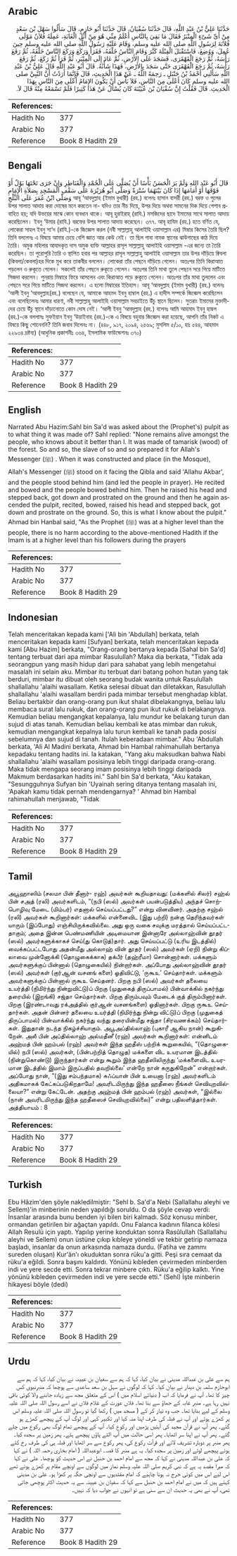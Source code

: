 ## Arabic


<div dir="rtl" lang="ar" style={{fontSize:'larger',backgroundColor:'#f8f9fa',padding:20}}>
حَدَّثَنَا عَلِيُّ بْنُ عَبْدِ اللَّهِ، قَالَ حَدَّثَنَا سُفْيَانُ، قَالَ حَدَّثَنَا أَبُو حَازِمٍ، قَالَ سَأَلُوا سَهْلَ بْنَ سَعْدٍ مِنْ أَىِّ شَىْءٍ الْمِنْبَرُ فَقَالَ مَا بَقِيَ بِالنَّاسِ أَعْلَمُ مِنِّي هُوَ مِنْ أَثْلِ الْغَابَةِ، عَمِلَهُ فُلاَنٌ مَوْلَى فُلاَنَةَ لِرَسُولِ اللَّهِ صلى الله عليه وسلم، وَقَامَ عَلَيْهِ رَسُولُ اللَّهِ صلى الله عليه وسلم حِينَ عُمِلَ، وَوُضِعَ، فَاسْتَقْبَلَ الْقِبْلَةَ كَبَّرَ وَقَامَ النَّاسُ خَلْفَهُ، فَقَرَأَ وَرَكَعَ وَرَكَعَ النَّاسُ خَلْفَهُ، ثُمَّ رَفَعَ رَأْسَهُ، ثُمَّ رَجَعَ الْقَهْقَرَى، فَسَجَدَ عَلَى الأَرْضِ، ثُمَّ عَادَ إِلَى الْمِنْبَرِ، ثُمَّ قَرَأَ ثُمَّ رَكَعَ، ثُمَّ رَفَعَ رَأْسَهُ، ثُمَّ رَجَعَ الْقَهْقَرَى حَتَّى سَجَدَ بِالأَرْضِ، فَهَذَا شَأْنُهُ‏.‏ قَالَ أَبُو عَبْدِ اللَّهِ قَالَ عَلِيُّ بْنُ عَبْدِ اللَّهِ سَأَلَنِي أَحْمَدُ بْنُ حَنْبَلٍ ـ رَحِمَهُ اللَّهُ ـ عَنْ هَذَا الْحَدِيثِ، قَالَ فَإِنَّمَا أَرَدْتُ أَنَّ النَّبِيَّ صلى الله عليه وسلم كَانَ أَعْلَى مِنَ النَّاسِ، فَلاَ بَأْسَ أَنْ يَكُونَ الإِمَامُ أَعْلَى مِنَ النَّاسِ بِهَذَا الْحَدِيثِ‏.‏ قَالَ فَقُلْتُ إِنَّ سُفْيَانَ بْنَ عُيَيْنَةَ كَانَ يُسْأَلُ عَنْ هَذَا كَثِيرًا فَلَمْ تَسْمَعْهُ مِنْهُ قَالَ لاَ‏.‏
</div>
<div style={{backgroundColor:'#f8f9fa',padding:20, marginBottom: 10}}><table> <thead> <tr> <th>References:</th> <th></th> </tr> </thead> <tbody><tr><td>Hadith No</td><td>377</td></tr><tr><td>Arabic No</td><td>377</td></tr><tr><td>Reference</td><td>Book 8 Hadith 29</td></tr></tbody></table></div>

## Bengali


<div dir="ltr" lang="bn" style={{fontSize:'larger',backgroundColor:'#f8f9fa',padding:20}}>
قَالَ أَبُو عَبْد اللهِ وَلَمْ يَرَ الْحَسَنُ بَأْسًا أَنْ يُصَلَّى عَلَى الْجُمْدِ وَالْقَنَاطِرِ وَإِنْ جَرَى تَحْتَهَا بَوْلٌ أَوْ فَوْقَهَا أَوْ أَمَامَهَا إِذَا كَانَ بَيْنَهُمَا سُتْرَةٌ وَصَلَّى أَبُو هُرَيْرَةَ عَلَى سَقْفِ الْمَسْجِدِ بِصَلاَةِ الْإِمَامِ وَصَلَّى ابْنُ عُمَرَ عَلَى الثَّلْجِ আবূ ‘আবদুল্লাহ (ইমাম বুখারী) (রহ.) বলেনঃ হাসান বাসরী (রহ.) বরফ ও পুলের উপর সালাত আদায় করা দোষের মনে করতেন না- যদিও তার নীচ দিয়ে, উপর দিয়ে অথবা সামনের দিক দিয়ে পেশাব প্রবাহিত হয়; যদি উভয়ের মাঝে কোন ব্যবধান থাকে। আবূ হুরাইরাহ্ (রাযি.) মসজিদের ছাদে ইমামের সাথে সালাত আদায় করেছিলেন। ইবনু ‘উমার (রাযি.) বরফের উপর সালাত আদায় করেছেন। ৩৭৭. আবূ হাযিম (রহ.) হতে বর্ণিত যে, লোকেরা সাহল ইবনু সা‘দ (রাযি.)-কে জিজ্ঞেস করল (নবী সাল্লাল্লাহু আলাইহি ওয়াসাল্লাম এর) মিম্বার কিসের তৈরি ছিল? তিনি বললেনঃ এ বিষয়ে আমার চেয়ে বেশি জ্ঞাত আর কেউ নেই। তা ছিল গাবা নামক স্থানের ঝাউগাছের কাঠ দিয়ে তৈরি। অমুক মহিলার আযাদকৃত দাস অমুক ব্যক্তি আল্লাহর রাসূল সাল্লাল্লাহু আলাইহি ওয়াসাল্লাম -এর জন্যে তা তৈরি করেছিল। তা পুরোপুরি তৈরি ও স্থাপিত হবার পর আল্লাহর রাসূল সাল্লাল্লাহু আলাইহি ওয়াসাল্লাম তার উপর দাঁড়িয়ে ক্বিবলা (কিবলা/কেবলা)হর দিকে মুখ করে তাকবীর বললেন। লোকেরা তাঁর পেছনে দাঁড়িয়ে গেলেন। অতঃপর তিনি কিরাআত পড়লেন ও রুকূতে গেলেন। সকলেই তাঁর পেছনে রুকূতে গেলেন। অতঃপর তিনি মাথা তুলে পেছনে সরে গিয়ে মাটিতে সিজদা করলেন। পুনরায় মিম্বারে ফিরে আসলেন এবং কিরাআত পড়ে রুকূতে গেলেন। অতঃপর তাঁর মাথা তুললেন এবং পেছনে সরে গিয়ে মাটিতে সিজদা করলেন। এ হলো মিম্বারের ইতিহাস। আবূ ‘আবদুল্লাহ (ইমাম বুখারী) (রহ.) বলেনঃ ‘আলী ইবনু ‘আবদুল্লাহ(রহ.) বলেছেন যে, আমাকে আহমদ ইবনু হাম্বাল (রহ.) এ হাদীস সম্পর্কে জিজ্ঞেস করেছিলেন এবং বলেছিলেনঃ আমার ধারণা, নবী সাল্লাল্লাহু আলাইহি ওয়াসাল্লাম সবচাইতে উঁচু স্থানে ছিলেন। সুতরাং ইমামের মুক্তাদীদের চেয়ে উঁচু স্থানে দাঁড়ানোতে কোন দোষ নেই। ‘আলী ইবনু ‘আবদুল্লাহ (রহ.) বলেনঃ আমি আহমাদ ইবনু হাম্বল (রহ.)-কে বললামঃ সুফইয়ান ইবনু ‘উয়াইনাহ (রহ.)-কে এ বিষয়ে বহুবার জিজ্ঞেস করা হয়েছে, আপনি তাঁর নিকট এ বিষয়ে কিছু শোনেননি? তিনি জবাব দিলেনঃ না। (৪৪৮, ৯১৭, ২০৯৪, ২৫৬৯; মুসলিম ৫/১০, হাঃ ৫৪৪, আহমাদ ২২৯৩৪ দ্রষ্টব্য) (আধুনিক প্রকাশনীঃ ৩৬৪, ইসলামিক ফাউন্ডেশনঃ ৩৭০)
</div>
<div style={{backgroundColor:'#f8f9fa',padding:20, marginBottom: 10}}><table> <thead> <tr> <th>References:</th> <th></th> </tr> </thead> <tbody><tr><td>Hadith No</td><td>377</td></tr><tr><td>Arabic No</td><td>377</td></tr><tr><td>Reference</td><td>Book 8 Hadith 29</td></tr></tbody></table></div>

## English


<div dir="ltr" lang="en" style={{fontSize:'larger',backgroundColor:'#f8f9fa',padding:20}}>
Narrated Abu Hazim:Sahl bin Sa'd was asked about the (Prophet's) pulpit as to what thing it was made of? Sahl replied: "None remains alive amongst the people, who knows about it better than I. It was made of tamarisk (wood) of the forest. So and so, the slave of so and so prepared it for Allah's Messenger (ﷺ) . When it was constructed and place (in the Mosque), Allah's Messenger (ﷺ) stood on it facing the Qibla and said 'Allahu Akbar', and the people stood behind him (and led the people in prayer). He recited and bowed and the people bowed behind him. Then he raised his head and stepped back, got down and prostrated on the ground and then he again ascended the pulpit, recited, bowed, raised his head and stepped back, got down and prostrate on the ground. So, this is what I know about the pulpit." Ahmad bin Hanbal said, "As the Prophet (ﷺ) was at a higher level than the people, there is no harm according to the above-mentioned Hadith if the Imam is at a higher level than his followers during the prayers
</div>
<div style={{backgroundColor:'#f8f9fa',padding:20, marginBottom: 10}}><table> <thead> <tr> <th>References:</th> <th></th> </tr> </thead> <tbody><tr><td>Hadith No</td><td>377</td></tr><tr><td>Arabic No</td><td>377</td></tr><tr><td>Reference</td><td>Book 8 Hadith 29</td></tr></tbody></table></div>

## Indonesian


<div dir="ltr" lang="id" style={{fontSize:'larger',backgroundColor:'#f8f9fa',padding:20}}>
Telah menceritakan kepada kami ['Ali bin 'Abdullah] berkata, telah menceritakan kepada kami [Sufyan] berkata, telah menceritakan kepada kami [Abu Hazim] berkata, "Orang-orang bertanya kepada [Sahal bin Sa'd] tentang terbuat dari apa mimbar Rasulullah? Maka dia berkata, "Tidak ada seorangpun yang masih hidup dari para sahabat yang lebih mengetahui masalah ini selain aku. Mimbar itu terbuat dari batang pohon hutan yang tak berduri, mimbar itu dibuat oleh seorang budak wanita untuk Rasulullah shallallahu 'alaihi wasallam. Ketika selesai dibuat dan diletakkan, Rasulullah shallallahu 'alaihi wasallam berdiri pada mimbar tersebut menghadap kiblat. Beliau bertakbir dan orang-orang pun ikut shalat dibelakangnya, beliau lalu membaca surat lalu rukuk, dan orang-orang pun ikut rukuk di belakangnya. Kemudian beliau mengangkat kepalanya, lalu mundur ke belakang turun dan sujud di atas tanah. Kemudian beliau kembali ke atas mimbar dan rukuk, kemudian mengangkat kepalnya lalu turun kembali ke tanah pada posisi sebelumnya dan sujud di tanah. Itulah keberadaan mimbar." Abu 'Abdullah berkata, 'Ali Al Madini berkata, Ahmad bin Hambal rahimahullah bertanya kepadaku tentang hadits ini. Ia katakan, "Yang aku maksudkan bahwa Nabi shallallahu 'alaihi wasallam posisinya lebih tinggi daripada orang-orang. Maka tidak mengapa seorang imam posisinya lebih tinggi daripada Makmum berdasarkan hadits ini." Sahl bin Sa'd berkata, "Aku katakan, "Sesungguhnya Sufyan bin 'Uyainah sering ditanya tentang masalah ini, 'Apakah kamu tidak pernah mendengarnya? ' Ahmad bin Hambal rahimahullah menjawab, "Tidak
</div>
<div style={{backgroundColor:'#f8f9fa',padding:20, marginBottom: 10}}><table> <thead> <tr> <th>References:</th> <th></th> </tr> </thead> <tbody><tr><td>Hadith No</td><td>377</td></tr><tr><td>Arabic No</td><td>377</td></tr><tr><td>Reference</td><td>Book 8 Hadith 29</td></tr></tbody></table></div>

## Tamil


<div dir="ltr" lang="ta" style={{fontSize:'larger',backgroundColor:'#f8f9fa',padding:20}}>
அபூஹாஸிம் (சலமா பின் தீனார்- ரஹ்) அவர்கள் கூறியதாவது: (மக்களில் சிலர்) சஹ்ல் பின் சஅத் (ரலி) அவர்களிடம், “(நபி (ஸல்) அவர்கள் பயன்படுத்திய) அந்தச் சொற்பொழிவு மேடை (மிம்பர்) எதனால் செய்யப்பட்டது?” என்று வினவினர். அதற்கு சஹ்ல் (ரலி) அவர்கள் கூறினார்கள்: மக்களில் என்னைவிட (இது பற்றி) நன்கு தெரிந்தவர்கள் யாரும் (இப்போது) எஞ்சியிருக்கவில்லை. அது ஒரு வகை சவுக்கு மரத்தால் செய்யப்பட்டதாகும்; அதை இன்ன பெண்மணியின் அடிமையான இன்னாரே அல்லாஹ்வின் தூதர் (ஸல்) அவர்களுக்காகச் செய்(து கொடுத்)தார். அது செய்யப்பட்டு (உரிய இடத்தில்) வைக்கப்பட்டபோது அதன்மீது அல்லாஹ் வின் தூதர் (ஸல்) அவர்கள் (ஏறி) நின்று கிப்லாவை முன்னோக்கி (தொழுகைக்காக) தக்பீர் (தஹ்ரீமா) சொன்னார்கள். மக்களும் அவர்களுக்குப் பின்னால் (தொழுகையில்) நின்றார்கள். அப்போது அல்லாஹ்வின் தூதர் (ஸல்) அவர்கள் (குர்ஆன் வசனங் களை) ஓதிவிட்டு, ‘ருகூஉ’ செய்தார்கள். மக்களும் அவர்களுக்குப் பின்னால் ருகூஉ செய்தனர். பிறகு நபி (ஸல்) அவர்கள் தலையை உயர்த்தி (நிமிர்ந்து நின்றுவிட்டு)ப் பிறகு (முதுகைத் திருப்பாமல்) பின்வாக்கில் நகர்ந்து தரையில் (இறங்கி) சஜ்தா செய்தார்கள். பிறகு திரும்பவும் மேடைக் குத் திரும்பினார்கள். பிறகு (இரண்டாவது ரக்அத்தில் குர்ஆன் வசனங்களை) ஓதினார்கள். பிறகு ருகூஉ செய்தார்கள். அதன் பின்னர் தலையை உயர்த்தி (நிமிர்ந்து நின்று விட்டு)ப் பிறகு (முதுகைத் திருப்பாமல்) பின்வாக்கில் நகர்ந்து வந்து தரையின்மீது சஜ்தா (சிரவணக்கம்) செய்தார்கள். இதுதான் நடந்த நிகழ்ச்சியாகும். அபூஅப்தில்லாஹ் (புகாரீ ஆகிய நான்) கூறுகிறேன். அலீ பின் அப்தில்லாஹ் அல்மதீனீ (ரஹ்) அவர்கள் கூறினார்கள்: என்னிடம் அஹ்மத் பின் ஹம்பல் (ரஹ்) அவர்கள் இந்த ஹதீஸ் பற்றிக் கூறுகையில், “(தொழுகையில்) நபி (ஸல்) அவர்கள், (பின்பற்றித் தொழுத) மக்களை விட உயரமான இடத்தில் (நின்றுகொண்டு) இருந்தார்கள் என்று கூறும் இந்த ஹதீஸிலிருந்து ‘மக்களைவிட உயரமான இடத்தில் இமாம் இருப்பதில் தவறில்லை’ என்றே நான் கருதுகிறேன்” என்றார்கள். அப்போது நான், “(இது சம்பந்தமாக) சுஃப்யான் பின் உயைனா (ரஹ்) அவர்களிடம் அதிகமாகக் கேட்கப்படுகிறதாமே! அவரிடமிருந்து இந்த ஹதீஸை நீங்கள் செவியுறவில்லையா?” என்று கேட்டேன். அதற்கு அஹ்மத் பின் ஹம்பல் (ரஹ்) அவர்கள், “இல்லை (நான் அவரிடமிருந்து இந்த ஹதீஸைச் செவியுறவில்லை)” என்று பதிலளித்தார்கள். அத்தியாயம் : 8
</div>
<div style={{backgroundColor:'#f8f9fa',padding:20, marginBottom: 10}}><table> <thead> <tr> <th>References:</th> <th></th> </tr> </thead> <tbody><tr><td>Hadith No</td><td>377</td></tr><tr><td>Arabic No</td><td>377</td></tr><tr><td>Reference</td><td>Book 8 Hadith 29</td></tr></tbody></table></div>

## Turkish


<div dir="ltr" lang="tr" style={{fontSize:'larger',backgroundColor:'#f8f9fa',padding:20}}>
Ebu Hâzim'den şöyle nakledilmiştir: "Sehl b. Sa'd'a Nebi (Sallallahu aleyhi ve Sellem)'in minberinin neden yapıldığı soruldu. O da şöyle cevap verdi: İnsanlar arasında bunu benden iyi bilen biri kalmadı. Söz konusu minber, ormandan getirilen bir ağaçtan yapıldı. Onu Falanca kadının filanca kölesi Allah Resulü için yaptı. Yapılıp yerine konduktan sonra Rasûlullah (Sallallahu aleyhi ve Sellem) onun üstüne çıkıp kıbleye yöneldi ve tekbir getirip namaza başladı, insanlar da onun arkasında namaza durdu. (Fatiha ve zammı sureden oluşan) Kur'ân'ı okuduktan sonra rüku'a gitti. Peşi sıra cemaat da rüku'a eğildi. Sonra başını kaldırdı. Yönünü kıbleden çevirmeden minberden indi ve yere secde etti. Sonra tekrar minbere çıktı. Rüku'a eğilip kalktı. Yine yönünü kıbleden çevirmeden indi ve yere secde etti." (Sehl) İşte minberin hikayesi böyle (dedi)
</div>
<div style={{backgroundColor:'#f8f9fa',padding:20, marginBottom: 10}}><table> <thead> <tr> <th>References:</th> <th></th> </tr> </thead> <tbody><tr><td>Hadith No</td><td>377</td></tr><tr><td>Arabic No</td><td>377</td></tr><tr><td>Reference</td><td>Book 8 Hadith 29</td></tr></tbody></table></div>

## Urdu


<div dir="rtl" lang="ur" style={{fontSize:'larger',backgroundColor:'#f8f9fa',padding:20}}>
ہم سے علی بن عبداللہ مدینی نے بیان کیا، کہا کہ ہم سے سفیان بن عیینہ نے بیان کیا، کہا کہ ہم سے ابوحازم سلمہ بن دینار نے بیان کیا۔ کہا کہ لوگوں نے سہل بن سعد ساعدی سے پوچھا کہ منبرنبوی کس چیز کا تھا۔ آپ نے فرمایا کہ اب ( دنیائے اسلام میں ) اس کے متعلق مجھ سے زیادہ جاننے والا کوئی باقی نہیں رہا ہے۔ منبر غابہ کے جھاؤ سے بنا تھا۔ فلاں عورت کے غلام فلاں نے اسے رسول اللہ صلی اللہ علیہ وسلم کے لیے بنایا تھا۔ جب وہ تیار کر کے ( مسجد میں ) رکھا گیا تو رسول اللہ صلی اللہ علیہ وسلم اس پر کھڑے ہوئے اور آپ نے قبلہ کی طرف اپنا منہ کیا اور تکبیر کہی اور لوگ آپ کے پیچھے کھڑے ہو گئے۔ پھر آپ نے قرآن مجید کی آیتیں پڑھیں اور رکوع کیا۔ آپ کے پیچھے تمام لوگ بھی رکوع میں چلے گئے۔ پھر آپ نے اپنا سر اٹھایا۔ پھر اسی حالت میں آپ الٹے پاؤں پیچھے ہٹے۔ پھر زمین پر سجدہ کیا۔ پھر منبر پر دوبارہ تشریف لائے اور قرآت رکوع کی، پھر رکوع سے سر اٹھایا اور قبلہ ہی کی طرف رخ کئے ہوئے پیچھے لوٹے اور زمین پر سجدہ کیا۔ یہ ہے منبر کا قصہ۔ ابوعبداللہ ( امام بخاری رحمہ اللہ ) نے کہا کہ علی بن عبداللہ مدینی نے کہا کہ مجھ سے امام احمد بن حنبل نے اس حدیث کو پوچھا۔ علی نے کہا کہ میرا مقصد یہ ہے کہ نبی کریم صلی اللہ علیہ وسلم نماز میں لوگوں سے اونچے مقام پر کھڑے ہوئے تھے اس لیے اس میں کوئی حرج نہ ہونا چاہیے کہ امام مقتدیوں سے اونچی جگہ پر کھڑا ہو۔ علی بن مدینی کہتے ہیں کہ میں نے امام احمد بن حنبل سے کہا کہ سفیان بن عیینہ سے یہ حدیث اکثر پوچھی جاتی تھی، آپ نے بھی یہ حدیث ان سے سنی ہے تو انہوں نے جواب دیا کہ نہیں۔
</div>
<div style={{backgroundColor:'#f8f9fa',padding:20, marginBottom: 10}}><table> <thead> <tr> <th>References:</th> <th></th> </tr> </thead> <tbody><tr><td>Hadith No</td><td>377</td></tr><tr><td>Arabic No</td><td>377</td></tr><tr><td>Reference</td><td>Book 8 Hadith 29</td></tr></tbody></table></div>